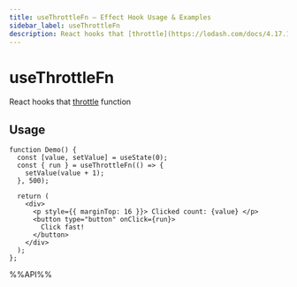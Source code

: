```yaml
---
title: useThrottleFn – Effect Hook Usage & Examples
sidebar_label: useThrottleFn
description: React hooks that [throttle](https://lodash.com/docs/4.17.15#throttle) function. Learn usage patterns, best practices, and code examples for React developers.
---
```

# useThrottleFn

React hooks that [throttle](https://lodash.com/docs/4.17.15#throttle) function


## Usage

```tsx live
function Demo() {
  const [value, setValue] = useState(0);
  const { run } = useThrottleFn(() => {
    setValue(value + 1);
  }, 500);

  return (
    <div>
      <p style={{ marginTop: 16 }}> Clicked count: {value} </p>
      <button type="button" onClick={run}>
        Click fast!
      </button>
    </div>
  );
};

```

%%API%%
